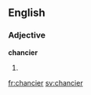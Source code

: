 ==English==

===Adjective===
'''chancier'''

# {{en-comparative of|chancy}}

[[fr:chancier]]
[[sv:chancier]]